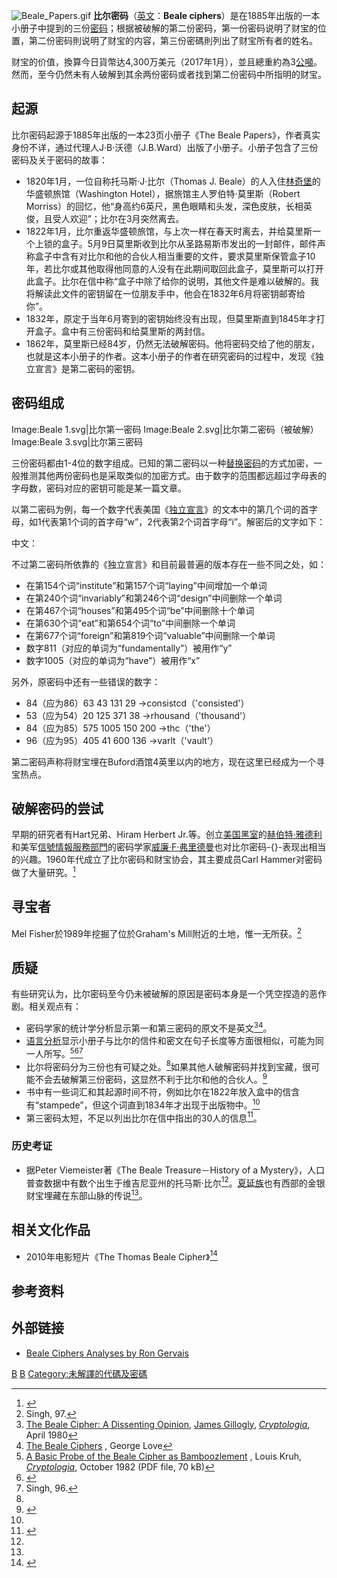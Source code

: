 [[Image:Beale_Papers.gif|thumb]]
'''比尔密码'''（[[英文|英文]]：'''Beale ciphers'''）是在1885年出版的一本小册子中提到的三份[[密码|密码]]；根据被破解的第二份密码，第一份密码说明了财宝的位置，第二份密码則说明了财宝的内容，第三份密碼則列出了财宝所有者的姓名。

财宝的价值，換算今日貨幣达4,300万美元（2017年1月），並且總重約為3[[公噸|公噸]]。然而，至今仍然未有人破解到其余两份密码或者找到第二份密码中所指明的财宝。

==起源==
比尔密码起源于1885年出版的一本23页小册子《The Beale Papers》，作者真实身份不详，通过代理人J·B·沃德（J.B.Ward）出版了小册子。小册子包含了三份密码及关于密码的故事：
*1820年1月，一位自称托马斯·J·比尔（Thomas J. Beale）的人入住[[林奇堡_(弗吉尼亚州)|林奇堡]]的华盛顿旅馆（Washington Hotel），据旅馆主人罗伯特·莫里斯（Robert Morriss）的回忆，他“身高约6英尺，黑色眼睛和头发，深色皮肤，长相英俊，且受人欢迎”；比尔在3月突然离去。
*1822年1月，比尔重返华盛顿旅馆，与上次一样在春天时离去，并给莫里斯一个上锁的盒子。5月9日莫里斯收到比尔从圣路易斯市发出的一封邮件，邮件声称盒子中含有对比尔和他的合伙人相当重要的文件，要求莫里斯保管盒子10年，若比尔或其他取得他同意的人没有在此期间取回此盒子，莫里斯可以打开此盒子。比尔在信中称“盒子中除了给你的说明，其他文件是难以破解的。我将解读此文件的密钥留在一位朋友手中，他会在1832年6月将密钥邮寄给你”。
*1832年，原定于当年6月寄到的密钥始终没有出现，但莫里斯直到1845年才打开盒子。盒中有三份密码和给莫里斯的两封信。
*1862年，莫里斯已经84岁，仍然无法破解密码。他将密码交给了他的朋友，也就是这本小册子的作者。这本小册子的作者在研究密码的过程中，发现《独立宣言》是第二密码的密钥。
{{wikisource|The Beale Papers|The Beale Papers|en}}

==密码组成==
<gallery>
Image:Beale 1.svg|比尔第一密码
Image:Beale 2.svg|比尔第二密码（被破解）
Image:Beale 3.svg|比尔第三密码
</gallery>
三份密码都由1-4位的数字组成。已知的第二密码以一种[[替换密码|替换密码]]的方式加密，一般推测其他两份密码也是采取类似的加密方式。由于数字的范围都远超过字母表的字母数，密码对应的密钥可能是某一篇文章。

以第二密码为例，每一个数字代表美国《[[独立宣言|独立宣言]]》的文本中的第几个词的首字母，如1代表第1个词的首字母“w”，2代表第2个词首字母“i”。解密后的文字如下：
{{quote|I have deposited in the county of Bedford, about four miles from Buford's, in an excavation or vault, six feet below the surface of the ground, the following articles, belonging jointly to the parties whose names are given in number three, herewith:The first deposit consisted of ten hundred and fourteen pounds of gold, and thirty-eight hundred and twelve pounds of silver, deposited Nov. eighteen nineteen. The second was made Dec. eighteen twenty-one, and consisted of nineteen hundred and seven pounds of gold, and twelve hundred and eighty-eight of silver; also jewels, obtained in St. Louis in exchange for silver to save transportation, and valued at thirteen thousand dollars.The above is securely packed in iron pots, with iron covers. The vault is roughly lined with stone, and the vessels rest on solid stone, and are covered with others. Paper number one describes the exact locality of the vault, so that no difficulty will be had in finding it.}}

中文：
{{quote|我在贝德福德郡，距Buford酒馆约4英里，6英尺深的洞穴或地窖埋藏了三号密码指定的一些人所拥有的物品：1819年11月第一次存入的物品有1014磅金和3812磅银。1821年12月第二次存入的物品有1907磅金和1288磅银，还有总值约13000美元的珠宝，在圣路易斯用银换取，以便运输。这些物品储存在带有铁盖的铁罐内。洞穴的内壁衬着石头。容器放置在结实的石壁上，并被其他物件覆盖。一号密码指明了藏宝处的地点，所以很容易就能找到它。}}

不过第二密码所依靠的《独立宣言》和目前最普遍的版本存在一些不同之处，如：
*在第154个词“institute”和第157个词“laying”中间增加一个单词
*在第240个词“invariably”和第246个词“design”中间删除一个单词 
*在第467个词“houses”和第495个词“be”中间删除十个单词
*在第630个词“eat”和第654个词“to”中间删除一个单词
*在第677个词“foreign”和第819个词“valuable”中间删除一个单词
*数字811（对应的单词为“fundamentally”）被用作“y”
*数字1005（对应的单词为“have”）被用作“x”
另外，原密码中还有一些错误的数字：
* 84（应为86）63 43 131 29 →consistcd（'consisted'）
* 53（应为54）20 125 371 38 →rhousand（'thousand'）
* 84（应为85）575 1005 150 200 →thc（'the'）
* 96（应为95）405 41 600 136 →varlt（'vault'）
第二密码声称将财宝埋在Buford酒馆4英里以内的地方，现在这里已经成为一个寻宝热点。

==破解密码的尝试==
早期的研究者有Hart兄弟、Hiram Herbert Jr.等。创立[[美国黑室|美国黑室]]的[[赫伯特·雅德利|赫伯特·雅德利]]和美军[[信號情報服務部門|信號情報服務部門]]的密码学家[[威廉·F·弗里德曼|威廉·F·弗里德曼]]也对比尔密码-{}-表现出相当的兴趣。1960年代成立了比尔密码和财宝协会，其主要成员Carl Hammer对密码做了大量研究。<ref name=Singh>{{cite book|last=Singh|first=S|title=The Code Book|url=https://archive.org/details/codebooksecrethi0000sing|year=2000|publisher=Fourth Estate|location=page 92|isbn=1-85702-889-9}}</ref>

==寻宝者==
Mel Fisher於1989年挖掘了位於Graham's Mill附近的土地，惟一无所获。<ref name="singh97">Singh, 97.</ref>

==质疑==
有些研究认为，比尔密码至今仍未被破解的原因是密码本身是一个凭空捏造的恶作剧。相关观点有：
*密码学家的统计学分析显示第一和第三密码的原文不是英文<ref>[https://web.archive.org/web/20010414032825/http://members.fortunecity.com/jpeschel/gillog3.htm The Beale Cipher: A Dissenting Opinion], [[James_Gillogly|James Gillogly]], ''[[Cryptologia|Cryptologia]]'', April 1980</ref><ref>[http://www.myoutbox.net/blove.htm The Beale Ciphers] {{webarchive|url=https://web.archive.org/web/20060420134206/http://www.myoutbox.net/blove.htm |date=2006-04-20 }}, George Love</ref>。
* [[语言分析|语言分析]]显示小册子与比尔的信件和密文在句子长度等方面很相似，可能为同一人所写。<ref name="Louis Kruh">[http://www.angelfire.com/pro/bealeciphers/Graphics/Bamboozlement1.pdf A Basic Probe of the Beale Cipher as Bamboozlement] {{Wayback|url=http://www.angelfire.com/pro/bealeciphers/Graphics/Bamboozlement1.pdf |date=20201212051926 }}, Louis Kruh, ''[[Cryptologia|Cryptologia]]'', October 1982 (PDF file, 70 kB)</ref><ref name="nickell">{{cite journal|last=Nickell|first=Joe|title=Discovered: The Secret of Beale's Treasure|url=https://archive.org/details/sim_virginia-magazine-of-history-and-biography_1982-07_90_3/page/310|journal=The Virginia Magazine of History and Biography|volume=90|issue=3|pages=310–324|jstor=4248566|date=July 1982}}</ref><ref name="singh96">Singh, 96.</ref>
*比尔将密码分为三份也有可疑之处。<ref name="Louis Kruh"/>如果其他人破解密码并找到宝藏，很可能不会去破解第三份密码，这显然不利于比尔和他的合伙人。<ref name="Biggest Secrets">{{cite book |title=Biggest Secrets |url=https://archive.org/details/biggestsecretsmo00poun_0 |last=Poundstone |first=William |authorlink=William Poundstone |coauthors= |year=1993 |publisher=[[William_Morrow_and_Company|William Morrow and Company]] |location=[[New_York_City|New York, NY]]|isbn=0-688-11529-2|page=[https://archive.org/details/biggestsecretsmo00poun_0/page/127 127]}}</ref>
*书中有一些词汇和其起源时间不符，例如比尔在1822年放入盒中的信含有“stampede”，但这个词直到1834年才出现于出版物中。<ref name="singh96"/>
*第三密码太短，不足以列出比尔在信中指出的30人的信息<ref name="Biggest Secrets">{{cite book |title=Biggest Secrets |url=https://archive.org/details/biggestsecretsmo00poun_0 |last=Poundstone |first=William |authorlink=William Poundstone |coauthors= |year=1993 |publisher=[[William_Morrow_and_Company|William Morrow and Company]] |location=[[New_York_City|New York, NY]]|isbn=0-688-11529-2|page=[https://archive.org/details/biggestsecretsmo00poun_0/page/127 127]}}</ref>。

===历史考证===
*据Peter Viemeister著《The Beale Treasure－History of a Mystery》，人口普查数据中有数个出生于维吉尼亚州的托马斯·比尔<ref name="singh97"/>。[[夏延族|夏延族]]也有西部的金银财宝埋藏在东部山脉的传说<ref name="singh97"/>。

==相关文化作品==
*2010年电影短片《The Thomas Beale Cipher》<ref>{{Cite web |url=http://www.thomasbealecipher.com/index.htm |title=The Thomas Beale Cipher: A Short Film by Andrew Allen |access-date=2013-02-21 |archive-date=2020-08-01 |archive-url=https://web.archive.org/web/20200801060614/http://www.thomasbealecipher.com/index.htm |dead-url=no }}</ref>

==参考资料==
<references/>

== 外部链接 ==

* [http://www.angelfire.com/pro/bealeciphers/index.html Beale Ciphers Analyses by Ron Gervais] {{Wayback|url=http://www.angelfire.com/pro/bealeciphers/index.html |date=20200202090953 }}

[[Category:密碼學歷史|B]]
[[Category:都市傳說|B]]
[[Category:未解譯的代碼及密碼|Category:未解譯的代碼及密碼]]